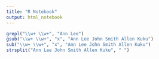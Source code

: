 ```yaml
---
title: "R Notebook"
output: html_notebook
---
```


```r
grepl("\\w+ \\w+", "Ann Lee")
gsub("\\w+ \\w+", "x", "Ann Lee John Smith Allen Kuku")
sub("\\w+ \\w+", "x", "Ann Lee John Smith Allen Kuku")
strsplit("Ann Lee John Smith Allen Kuku", " ")
```

